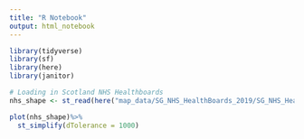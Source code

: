 ```yaml
---
title: "R Notebook"
output: html_notebook
---
```


```r
library(tidyverse)
library(sf)
library(here)
library(janitor)
```


```r
# Loading in Scotland NHS Healthboards
nhs_shape <- st_read(here("map_data/SG_NHS_HealthBoards_2019/SG_NHS_HealthBoards_2019.shp")) 
```

```r
plot(nhs_shape)%>%
  st_simplify(dTolerance = 1000) 
```


